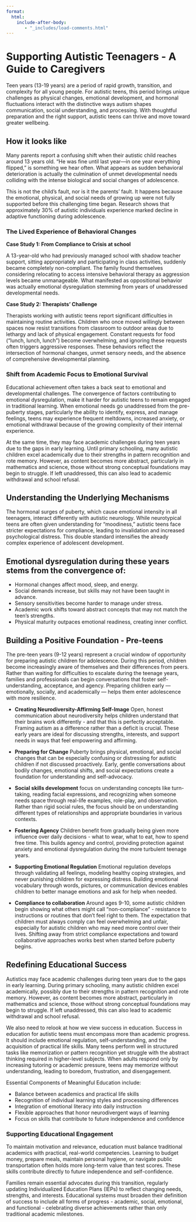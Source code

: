 ```yaml
---
format:
  html:
    include-after-body:
       - "_includes/load-comments.html"
---
```



# Supporting Autistic Teenagers - A Guide to Caregivers

Teen years (13-19 years) are a period of rapid growth, transition, and complexity for all young people. For autistic teens, this period brings unique challenges as physical changes, emotional development, and hormonal fluctuations interact with the distinctive ways autism shapes communication, social understanding, and processing. With thoughtful preparation and the right support, autistic teens can thrive and move toward greater wellbeing.

## How it looks like

Many parents report a confusing shift when their autistic child reaches around 13 years old. "He was fine until last year—in one year everything flipped," is something we hear often. What appears as sudden behavioral deterioration is actually the culmination of unmet developmental needs colliding with the intense biological and social changes of adolescence.

This is not the child's fault, nor is it the parents' fault. It happens because the emotional, physical, and social needs of growing up were not fully supported before this challenging time began. Research shows that approximately 30% of autistic individuals experience marked decline in adaptive functioning during adolescence.

### The Lived Experience of Behavioral Changes{.unnumbered}

**Case Study 1: From Compliance to Crisis at school**

A 13-year-old who had previously managed school with shadow teacher support, sitting appropriately and participating in class activities, suddenly became completely non-compliant. The family found themselves considering relocating to access intensive behavioral therapy as aggression levels became unmanageable. What manifested as oppositional behavior was actually emotional dysregulation stemming from years of unaddressed developmental needs.

**Case Study 2: Therapists' Challenge**

Therapists working with autistic teens report significant difficulties in maintaining routine activities. Children who once moved willingly between spaces now resist transitions from classroom to outdoor areas due to lethargy and lack of physical engagement. Constant requests for food ("lunch, lunch, lunch") become overwhelming, and ignoring these requests often triggers aggressive responses. These behaviors reflect the intersection of hormonal changes, unmet sensory needs, and the absence of comprehensive developmental planning.

### Shift from Academic Focus to Emotional Survival{.unnumbered}

Educational achievement often takes a back seat to emotional and developmental challenges. The convergence of factors contributing to emotional dysregulation, make it harder for autistic teens to remain engaged in traditional learning. When emotional needs go unaddressed from the pre-puberty stages, particularly the ability to identify, express, and manage feelings, teens may experience frequent meltdowns, increased anxiety, or emotional withdrawal because of the growing complexity of their internal experience.

At the same time, they may face academic challenges during teen years due to the gaps in early learning. Until primary schooling, many autistic children excel academically due to their strengths in pattern recognition and rote memory. However, as content becomes more abstract, particularly in mathematics and science, those without strong conceptual foundations may begin to struggle. If left unaddressed, this can also lead to academic withdrawal and school refusal.

## Understanding the Underlying Mechanisms

The hormonal surges of puberty, which cause emotional intensity in all teenagers, interact differently with autistic neurology. While neurotypical teens are often given understanding for "moodiness," autistic teens face stricter expectations for compliance, leading to invalidation and increased psychological distress. This double standard intensifies the already complex experience of adolescent development.

Emotional dysregulation during these years stems from the convergence of:
-
- Hormonal changes affect mood, sleep, and energy.
- Social demands increase, but skills may not have been taught in advance.
- Sensory sensitivities become harder to manage under stress.
- Academic work shifts toward abstract concepts that may not match the teen’s strengths.
- Physical maturity outpaces emotional readiness, creating inner conflict.

## Building a Positive Foundation - Pre-teens

The pre-teen years (9-12 years) represent a crucial window of opportunity for preparing autistic children for adolescence. During this period, children become increasingly aware of themselves and their differences from peers. Rather than waiting for difficulties to escalate during the teenage years, families and professionals can begin conversations that foster self-understanding, acceptance, and agency. Preparing children early — emotionally, socially, and academically — helps them enter adolescence with more resilience.

* **Creating Neurodiversity-Affirming Self-Image** Open, honest communication about neurodiversity helps children understand that their brains work differently - and that this is perfectly acceptable. Framing autism as a difference rather than a deficit is crucial. These early years are ideal for discussing strengths, interests, and support needs in ways that feel empowering and affirming.

* **Preparing for Change** Puberty brings physical, emotional, and social changes that can be especially confusing or distressing for autistic children if not discussed proactively. Early, gentle conversations about bodily changes, emotional shifts, and social expectations create a foundation for understanding and self-advocacy.

* **Social skills development** focus on understanding concepts like turn-taking, reading facial expressions, and recognizing when someone needs space through real-life examples, role-play, and observation. Rather than rigid social rules, the focus should be on understanding different types of relationships and appropriate boundaries in various contexts.

* **Fostering Agency** Children benefit from gradually being given more influence over daily decisions - what to wear, what to eat, how to spend free time. This builds agency and control, providing protection against anxiety and emotional dysregulation during the more turbulent teenage years. 

* **Supporting Emotional Regulation** Emotional regulation develops through validating all feelings, modeling healthy coping strategies, and never punishing children for expressing distress. Building emotional vocabulary through words, pictures, or communication devices enables children to better manage emotions and ask for help when needed.

* **Compliance to collaboration** Around ages 9-10, some autistic children begin showing what others might call "non-compliance" - resistance to instructions or routines that don't feel right to them. The expectation that children must always comply can feel overwhelming and unfair, especially for autistic children who may need more control over their lives. Shifting away from strict compliance expectations and toward collaborative approaches works best when started before puberty begins.

## Redefining Educational Success

Autistics may face academic challenges during teen years due to the gaps in early learning. During primary schooling, many autistic children excel academically, possibly due to their strengths in pattern recognition and rote memory. However, as content becomes more abstract, particularly in mathematics and science, those without strong conceptual foundations may begin to struggle. If left unaddressed, this can also lead to academic withdrawal and school refusal.

We also need to relook at how we view success in education. Success in education for autistic teens must encompass more than academic progress. It should include emotional regulation, self-understanding, and the acquisition of practical life skills. Many teens perform well in structured tasks like memorization or pattern recognition yet struggle with the abstract thinking required in higher-level subjects. When adults respond only by increasing tutoring or academic pressure, teens may memorize without understanding, leading to boredom, frustration, and disengagement.

Essential Components of Meaningful Education include:

- Balance between academics and practical life skills
- Recognition of individual learning styles and processing differences
- Integration of emotional literacy into daily instruction
- Flexible approaches that honor neurodivergent ways of learning
- Focus on skills that contribute to future independence and confidence

### Supporting Educational Engagement{.unnumbered}

To maintain motivation and relevance, education must balance traditional academics with practical, real-world competencies. Learning to budget money, prepare meals, maintain personal hygiene, or navigate public transportation often holds more long-term value than test scores. These skills contribute directly to future independence and self-confidence.

Families remain essential advocates during this transition, regularly updating Individualized Education Plans (IEPs) to reflect changing needs, strengths, and interests. Educational systems must broaden their definition of success to include all forms of progress - academic, social, emotional, and functional - celebrating diverse achievements rather than only traditional academic milestones.



